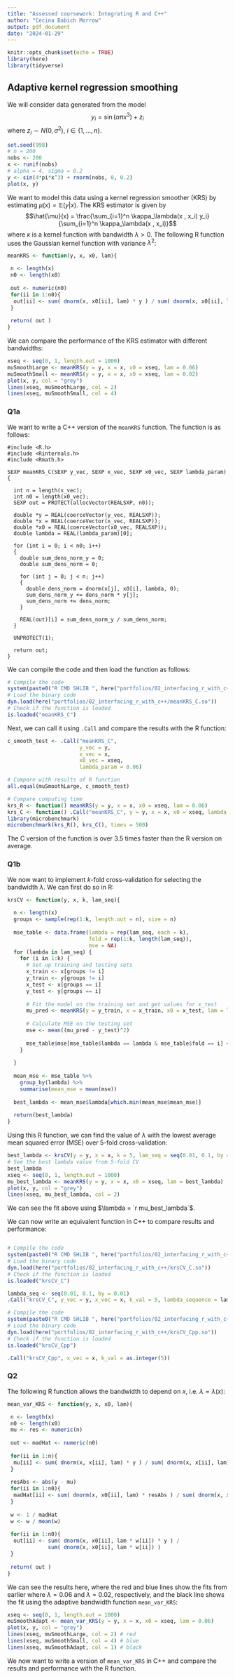 ```yaml
---
title: "Assessed coursework: Integrating R and C++"
author: "Cecina Babich Morrow"
output: pdf_document
date: "2024-01-29"
---
```


```r
knitr::opts_chunk$set(echo = TRUE)
library(here)
library(tidyverse)
```

## Adaptive kernel regression smoothing

We will consider data generated from the model $$y_i = \sin(\alpha \pi x^3) + z_i$$ where $z_i \sim N(0, \sigma^2)$, $i \in \{1,...,n\}$.

```r
set.seed(998)
# n = 200
nobs <- 200 
x <- runif(nobs)
# alpha = 4, sigma = 0.2
y <- sin(4*pi*x^3) + rnorm(nobs, 0, 0.2)
plot(x, y)
```

We want to model this data using a kernel regression smoother (KRS) by estimating $\mu(x) = \mathbb{E}(y | x)$. The KRS estimator is given by $$\hat{\mu}(x) = \frac{\sum_{i=1}^n \kappa_\lambda(x , x_i) y_i}{\sum_{i=1}^n \kappa_\lambda(x 
, x_i)}$$ where $\kappa$ is a kernel function with bandwidth $\lambda > 0$. The following R function uses the Gaussian kernel function with variance $\lambda^2$:

```r
meanKRS <- function(y, x, x0, lam){

 n <- length(x)
 n0 <- length(x0)
 
 out <- numeric(n0)
 for(ii in 1:n0){
  out[ii] <- sum( dnorm(x, x0[ii], lam) * y ) / sum( dnorm(x, x0[ii], lam) )   
 }
 
 return( out )
}
```

We can compare the performance of the KRS estimator with different bandwidths:

```r
xseq <- seq(0, 1, length.out = 1000)
muSmoothLarge <- meanKRS(y = y, x = x, x0 = xseq, lam = 0.06)
muSmoothSmall <- meanKRS(y = y, x = x, x0 = xseq, lam = 0.02)
plot(x, y, col = "grey")
lines(xseq, muSmoothLarge, col = 2)
lines(xseq, muSmoothSmall, col = 4)
```

### Q1a

We want to write a C++ version of the `meanKRS` function. The function is as follows:

```Rcpp
#include <R.h>
#include <Rinternals.h>
#include <Rmath.h>

SEXP meanKRS_C(SEXP y_vec, SEXP x_vec, SEXP x0_vec, SEXP lambda_param)
{
  
  int n = length(x_vec);
  int n0 = length(x0_vec);
  SEXP out = PROTECT(allocVector(REALSXP, n0));
  
  double *y = REAL(coerceVector(y_vec, REALSXP));
  double *x = REAL(coerceVector(x_vec, REALSXP));
  double *x0 = REAL(coerceVector(x0_vec, REALSXP));
  double lambda = REAL(lambda_param)[0];
  
  for (int i = 0; i < n0; i++)
  {
    double sum_dens_norm_y = 0;
    double sum_dens_norm = 0;
    
    for (int j = 0; j < n; j++)
    {
      double dens_norm = dnorm(x[j], x0[i], lambda, 0);
      sum_dens_norm_y += dens_norm * y[j];
      sum_dens_norm += dens_norm;
    }
    
    REAL(out)[i] = sum_dens_norm_y / sum_dens_norm;
  }
  
  UNPROTECT(1);
  
  return out;
}
```

We can compile the code and then load the function as follows:

```r
# Compile the code
system(paste0("R CMD SHLIB ", here("portfolios/02_interfacing_r_with_c++/meanKRS_C.c")))
# Load the binary code
dyn.load(here("portfolios/02_interfacing_r_with_c++/meanKRS_C.so"))
# Check if the function is loaded
is.loaded("meanKRS_C")
```

Next, we can call it using `.Call` and compare the results with the R function:

```r
c_smooth_test <- .Call("meanKRS_C",
                       y_vec = y,
                       x_vec = x,
                       x0_vec = xseq,
                       lambda_param = 0.06)

# Compare with results of R function
all.equal(muSmoothLarge, c_smooth_test)

# Compare computing time
krs_R <- function() meanKRS(y = y, x = x, x0 = xseq, lam = 0.06)
krs_C <- function() .Call("meanKRS_C", y = y, x = x, x0 = xseq, lambda = 0.06)
library(microbenchmark)
microbenchmark(krs_R(), krs_C(), times = 500)
```

The C version of the function is over 3.5 times faster than the R version on average.

### Q1b

We now want to implement $k$-fold cross-validation for selecting the bandwidth $\lambda$. We can first do so in R:

```r
krsCV <- function(y, x, k, lam_seq){
  
  n <- length(x)
  groups <- sample(rep(1:k, length.out = n), size = n)
  
  mse_table <- data.frame(lambda = rep(lam_seq, each = k),
                          fold = rep(1:k, length(lam_seq)),
                          mse = NA)
  for (lambda in lam_seq) {
    for (i in 1:k) {
      # Set up training and testing sets
      x_train <- x[groups != i]
      y_train <- y[groups != i]
      x_test <- x[groups == i]
      y_test <- y[groups == i]
      
      # Fit the model on the training set and get values for x_test
      mu_pred <- meanKRS(y = y_train, x = x_train, x0 = x_test, lam = lambda)
      
      # Calculate MSE on the testing set
      mse <- mean((mu_pred - y_test)^2)
      
      mse_table$mse[mse_table$lambda == lambda & mse_table$fold == i] <- mse
    }
    
  }
  
  mean_mse <- mse_table %>% 
    group_by(lambda) %>% 
    summarise(mean_mse = mean(mse))
  
  best_lambda <- mean_mse$lambda[which.min(mean_mse$mean_mse)]
  
  return(best_lambda)
}
```

Using this R function, we can find the value of $\lambda$ with the lowest average mean squared error (MSE) over 5-fold cross-validation:

```r
best_lambda <- krsCV(y = y, x = x, k = 5, lam_seq = seq(0.01, 0.1, by = 0.01))
# See the best lambda value from 5-fold CV
best_lambda
xseq <- seq(0, 1, length.out = 1000)
mu_best_lambda <- meanKRS(y = y, x = x, x0 = xseq, lam = best_lambda)
plot(x, y, col = "grey")
lines(xseq, mu_best_lambda, col = 2)
```

We can see the fit above using $\lambda = `r mu_best_lambda`$.

We can now write an equivalent function in C++ to compare results and performance:

```Rcpp

```

```r
# Compile the code
system(paste0("R CMD SHLIB ", here("portfolios/02_interfacing_r_with_c++/krsCV_C.cpp")))
# Load the binary code
dyn.load(here("portfolios/02_interfacing_r_with_c++/krsCV_C.so"))
# Check if the function is loaded
is.loaded("krsCV_C")
```


```r
lambda_seq <- seq(0.01, 0.1, by = 0.01)
.Call("krsCV_C", y_vec = y, x_vec = x, k_val = 5, lambda_sequence = lambda_seq)
```

```r
# Compile the code
system(paste0("R CMD SHLIB ", here("portfolios/02_interfacing_r_with_c++/krsCV_Cpp.cpp")))
# Load the binary code
dyn.load(here("portfolios/02_interfacing_r_with_c++/krsCV_Cpp.so"))
# Check if the function is loaded
is.loaded("krsCV_Cpp")
```

```r
.Call("krsCV_Cpp", x_vec = x, k_val = as.integer(5))
```

### Q2

The following R function allows the bandwidth to depend on $x$, i.e. $\lambda = \lambda(x)$:

```r
mean_var_KRS <- function(y, x, x0, lam){

 n <- length(x)
 n0 <- length(x0)
 mu <- res <- numeric(n) 
   
 out <- madHat <- numeric(n0)
 
 for(ii in 1:n){
  mu[ii] <- sum( dnorm(x, x[ii], lam) * y ) / sum( dnorm(x, x[ii], lam) )   
 }
 
 resAbs <- abs(y - mu)
 for(ii in 1:n0){
  madHat[ii] <- sum( dnorm(x, x0[ii], lam) * resAbs ) / sum( dnorm(x, x0[ii], lam) )   
 }
 
 w <- 1 / madHat
 w <- w / mean(w)
 
 for(ii in 1:n0){
  out[ii] <- sum( dnorm(x, x0[ii], lam * w[ii]) * y ) / 
             sum( dnorm(x, x0[ii], lam * w[ii]) )   
 }
 
 return( out )
}
```

We can see the results here, where the red and blue lines show the fits from earlier where $\lambda = 0.06$ and $\lambda = 0.02$, respectively, and the black line shows the fit using the adaptive bandwidth function `mean_var_KRS`:

```r
xseq <- seq(0, 1, length.out = 1000)
muSmoothAdapt <- mean_var_KRS(y = y, x = x, x0 = xseq, lam = 0.06)
plot(x, y, col = "grey")
lines(xseq, muSmoothLarge, col = 2) # red
lines(xseq, muSmoothSmall, col = 4) # blue
lines(xseq, muSmoothAdapt, col = 1) # black
```

We now want to write a version of `mean_var_KRS` in C++ and compare the results and performance with the R function.

